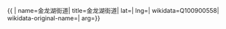 {{ {{{1|PRC admin/showdata}}}|
name=金龙湖街道|
title=金龙湖街道|
lat=|
lng=|
wikidata=Q100900558|
wikidata-original-name=|
arg={{{arg|}}}}}